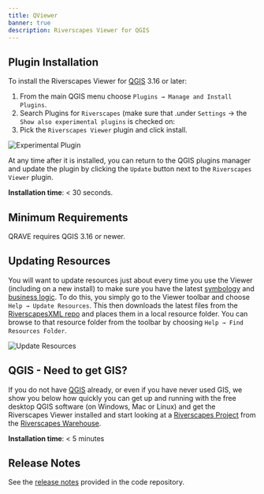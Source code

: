 ```yaml
---
title: QViewer
banner: true
description: Riverscapes Viewer for QGIS
---
```


## Plugin Installation
To install the Riverscapes Viewer for [QGIS](https://qgis.org/) 3.16 or later: 

1. From the main QGIS menu choose `Plugins → Manage and Install Plugins`.
2. Search Plugins for `Riverscapes` (make sure that .under `Settings` → the `Show also experimental plugins` is checked on:
3. Pick the `Riverscapes Viewer` plugin and click install.

![Experimental Plugin](/images/QRaveExperimental.png)

At any time after it is installed, you can return to the QGIS plugins manager and update the plugin by clicking the `Update` button next to the `Riverscapes Viewer` plugin.

**Installation time**: < 30 seconds.

<Youtube embedId="E2ewkrZzzys" caption="Installing Q Riverscapes Viewer Plugin in QGIS" />

## Minimum Requirements

QRAVE requires QGIS 3.16 or newer.

## Updating Resources

You will want to update resources just about every time you use the Viewer (including on a new install) to make sure you have the latest [symbology](/technical-reference/symbology) and [business logic](/technical-reference/business-logic). To do this, you simply go to the Viewer toolbar and choose `Help → Update Resources`. This then downloads the latest files from the [RiverscapesXML repo](https://github.com/Riverscapes/RiverscapesXML) and places them in a local resource folder. You can browse to that resource folder from the toolbar by choosing `Help → Find Resources Folder`.

![Update Resources](/images/qviewer/qris_help_menu.png)

## QGIS - Need to get GIS?

If you do not have [QGIS](https://qgis.org/) already, or even if you have never used GIS, we show you below how quickly you can get up and running with the free desktop QGIS software (on Windows, Mac or Linux) and get the Riverscapes Viewer installed and start looking at a [Riverscapes Project](https://riverscapes.net/Tools/Technical_Reference/Documentation_Standards/Riverscapes_Projects/) from the [Riverscapes Warehouse](https://data.riverscapes.net/).

**Installation time**: < 5 minutes

<Youtube embedId="iMxcyp2u4jc" />

## Release Notes

See the [release notes](https://github.com/Riverscapes/QRAVEPlugin/releases) provided in the code repository.